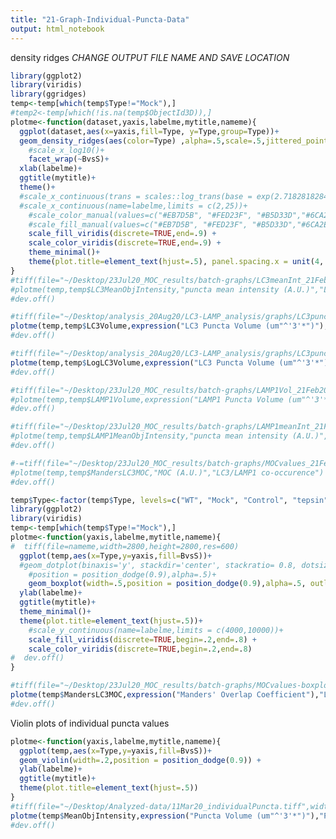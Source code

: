 ```yaml
---
title: "21-Graph-Individual-Puncta-Data"
output: html_notebook
---
```


density ridges
*CHANGE OUTPUT FILE NAME AND SAVE LOCATION*
```r
library(ggplot2)
library(viridis)
library(ggridges)
temp<-temp[which(temp$Type!="Mock"),]
#temp2<-temp[which(!is.na(temp$ObjectId3D)),]
plotme<-function(dataset,yaxis,labelme,mytitle,nameme){
  ggplot(dataset,aes(x=yaxis,fill=Type, y=Type,group=Type))+
  geom_density_ridges(aes(color=Type) ,alpha=.5,scale=.5,jittered_points=TRUE,position="raincloud",scale=.2,point_size=.5) +
    #scale_x_log10()+
    facet_wrap(~BvsS)+
  xlab(labelme)+
  ggtitle(mytitle)+
  theme()+
  #scale_x_continuous(trans = scales::log_trans(base = exp(2.718281828459)))+
  #scale_x_continuous(name=labelme,limits = c(2,25))+
    #scale_color_manual(values=c("#EB7D5B", "#FED23F", "#B5D33D","#6CA2EA","#442288"))+
    #scale_fill_manual(values=c("#EB7D5B", "#FED23F", "#B5D33D","#6CA2EA","#442288"))
    scale_fill_viridis(discrete=TRUE,end=.9) +
    scale_color_viridis(discrete=TRUE,end=.9) +
    theme_minimal()+
    theme(plot.title=element_text(hjust=.5), panel.spacing.x = unit(4, "lines"))
}
#tiff(file="~/Desktop/23Jul20_MOC_results/batch-graphs/LC3meanInt_21Feb20-dataset_1Jul20.tiff",width=2800,height=2800,res=600)
#plotme(temp,temp$LC3MeanObjIntensity,"puncta mean intensity (A.U.)","LC3 Puncta Mean Intensity")
#dev.off()

#tiff(file="~/Desktop/analysis_20Aug20/LC3-LAMP_analysis/graphs/LC3punctaVol_combinedr2-4-dataset_naturalLog-scale_27Aug20.tiff",width=3000,height=3000,res=600)
plotme(temp,temp$LC3Volume,expression("LC3 Puncta Volume (um"^'3'*")"),"LC3 Puncta Volumes")
#dev.off()

#tiff(file="~/Desktop/analysis_20Aug20/LC3-LAMP_analysis/graphs/LC3punctaVol_combinedr2-4-dataset_Log-scale_27Aug20.tiff",width=3000,height=3000,res=600)
plotme(temp,temp$LogLC3Volume,expression("LC3 Puncta Volume (um"^'3'*")"),"LC3 Puncta Volumes")
#dev.off()

#tiff(file="~/Desktop/23Jul20_MOC_results/batch-graphs/LAMP1Vol_21Feb20-dataset_23Jul20.tiff",width=3000,height=3000,res=600)
#plotme(temp,temp$LAMP1Volume,expression("LAMP1 Puncta Volume (um"^'3'*")"),"LAMP1 Puncta Volumes")
#dev.off()

#tiff(file="~/Desktop/23Jul20_MOC_results/batch-graphs/LAMP1meanInt_21Feb20-dataset_23Jul20.tiff",width=3000,height=3000,res=600)
#plotme(temp,temp$LAMP1MeanObjIntensity,"puncta mean intensity (A.U.)","LAMP1 Puncta Mean Intensity")
#dev.off()

#-=tiff(file="~/Desktop/23Jul20_MOC_results/batch-graphs/MOCvalues_21Feb20-dataset-run2_23Jul20.tiff",width=3000,height=3000,res=600)
#plotme(temp,temp$MandersLC3MOC,"MOC (A.U.)","LC3/LAMP1 co-occurence")
#dev.off()
```

```r
temp$Type<-factor(temp$Type, levels=c("WT", "Mock", "Control", "tepsin", "AP4E1"))
library(ggplot2)
library(viridis)
temp<-temp[which(temp$Type!="Mock"),]
plotme<-function(yaxis,labelme,mytitle,nameme){
#  tiff(file=nameme,width=2800,height=2800,res=600)
  ggplot(temp,aes(x=Type,y=yaxis,fill=BvsS))+
  #geom_dotplot(binaxis='y', stackdir='center', stackratio= 0.8, dotsize = 0.25,
    #position = position_dodge(0.9),alpha=.5)+
    geom_boxplot(width=.5,position = position_dodge(0.9),alpha=.5, outlier.shape = NA) +
  ylab(labelme)+
  ggtitle(mytitle)+
  theme_minimal()+
  theme(plot.title=element_text(hjust=.5))+
    #scale_y_continuous(name=labelme,limits = c(4000,10000))+
    scale_fill_viridis(discrete=TRUE,begin=.2,end=.8) +
    scale_color_viridis(discrete=TRUE,begin=.2,end=.8)
#  dev.off()
}

#tiff(file="~/Desktop/23Jul20_MOC_results/batch-graphs/MOCvalues-boxplot_21Feb20-dataset-run2_23Jul20.tif",width=2800,height=2800,res=600)
plotme(temp$MandersLC3MOC,expression("Manders' Overlap Coefficient"),"LC3/LAMP1 co-occurence")
#dev.off()

```

Violin plots of individual puncta values

```r
plotme<-function(yaxis,labelme,mytitle,nameme){
  ggplot(temp,aes(x=Type,y=yaxis,fill=BvsS))+
  geom_violin(width=.2,position = position_dodge(0.9)) +
  ylab(labelme)+
  ggtitle(mytitle)+
  theme(plot.title=element_text(hjust=.5))
}
#tiff(file="~/Desktop/Analyzed-data/11Mar20_individualPuncta.tiff",width=2800,height=2800,res=600)
plotme(temp$MeanObjIntensity,expression("Puncta Volume (um"^'3'*")"),"Puncta Volumes")
#dev.off()
```
